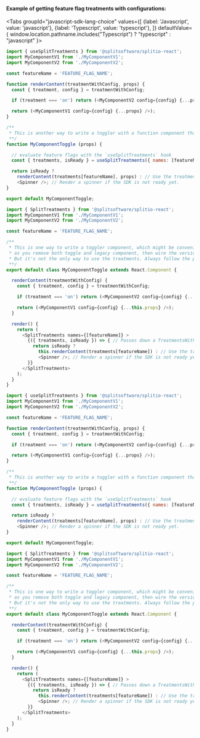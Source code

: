 
#### Example of getting feature flag treatments with configurations:

<Tabs
  groupId="javascript-sdk-lang-choice"
  values={[
    {label: 'Javascript', value: 'javascript'},
    {label: 'Typescript', value: 'typescript'},
  ]} defaultValue={ window.location.pathname.includes("Typescript") ? "typescript" : "javascript" }>
  <TabItem value="javascript">

```javascript title="With useSplitTreatments hook"
import { useSplitTreatments } from '@splitsoftware/splitio-react';
import MyComponentV1 from './MyComponentV1';
import MyComponentV2 from './MyComponentV2';

const featureName = 'FEATURE_FLAG_NAME';

function renderContent(treatmentWithConfig, props) {
  const { treatment, config } = treatmentWithConfig;

  if (treatment === 'on') return (<MyComponentV2 config={config} {...props} />);

  return (<MyComponentV1 config={config} {...props} />);
}

/**
 * This is another way to write a toggler with a function component that uses hooks.
 **/
function MyComponentToggle (props) {

  // evaluate feature flags with the `useSplitTreatments` hook
  const { treatments, isReady } = useSplitTreatments({ names: [featureName] });

  return isReady ?
    renderContent(treatments[featureName], props) : // Use the treatments and configs.
    <Spinner />; // Render a spinner if the SDK is not ready yet.
}

export default MyComponentToggle;
```

```javascript title="With SplitTreatments component (deprecated)"
import { SplitTreatments } from '@splitsoftware/splitio-react';
import MyComponentV1 from './MyComponentV1';
import MyComponentV2 from './MyComponentV2';

const featureName = 'FEATURE_FLAG_NAME';

/**
 * This is one way to write a toggler component, which might be convenient for code cleanup afterwards
 * as you remove both toggle and legacy component, then wire the version you'll keep.
 * But it's not the only way to use the treatments. Always follow the pattern that works best for you!
 **/
export default class MyComponentToggle extends React.Component {

  renderContent(treatmentWithConfig) {
    const { treatment, config } = treatmentWithConfig;

    if (treatment === 'on') return (<MyComponentV2 config={config} {...this.props} />);

    return (<MyComponentV1 config={config} {...this.props} />);
  }

  render() {
    return (
      <SplitTreatments names={[featureName]} >
        {({ treatments, isReady }) => { // Passes down a TreatmentsWithConfig object and SplitContext properties like the boolean `isReady` flag.
          return isReady ?
            this.renderContent(treatments[featureName]) : // Use the treatments and configs.
            <Spinner />; // Render a spinner if the SDK is not ready yet. You can do what you want with this boolean.
        }}
      </SplitTreatments>
    );
  }
}
```

  </TabItem>
  <TabItem value="typescript">

```javascript title="With useSplitTreatments hook"
import { useSplitTreatments } from '@splitsoftware/splitio-react';
import MyComponentV1 from './MyComponentV1';
import MyComponentV2 from './MyComponentV2';

const featureName = 'FEATURE_FLAG_NAME';

function renderContent(treatmentWithConfig, props) {
  const { treatment, config } = treatmentWithConfig;

  if (treatment === 'on') return (<MyComponentV2 config={config} {...props} />);

  return (<MyComponentV1 config={config} {...props} />);
}

/**
 * This is another way to write a toggler with a function component that uses hooks.
 **/
function MyComponentToggle (props) {

  // evaluate feature flags with the `useSplitTreatments` hook
  const { treatments, isReady } = useSplitTreatments({ names: [featureName] });

  return isReady ?
    renderContent(treatments[featureName], props) : // Use the treatments and configs.
    <Spinner />; // Render a spinner if the SDK is not ready yet.
}

export default MyComponentToggle;
```

```javascript title="With SplitTreatments component (deprecated)"
import { SplitTreatments } from '@splitsoftware/splitio-react';
import MyComponentV1 from './MyComponentV1';
import MyComponentV2 from './MyComponentV2';

const featureName = 'FEATURE_FLAG_NAME';

/**
 * This is one way to write a toggler component, which might be convenient for code cleanup afterwards
 * as you remove both toggle and legacy component, then wire the version you'll keep.
 * But it's not the only way to use the treatments. Always follow the pattern that works best for you!
 **/
export default class MyComponentToggle extends React.Component {

  renderContent(treatmentWithConfig) {
    const { treatment, config } = treatmentWithConfig;

    if (treatment === 'on') return (<MyComponentV2 config={config} {...this.props} />);

    return (<MyComponentV1 config={config} {...this.props} />);
  }

  render() {
    return (
      <SplitTreatments names={[featureName]} >
        {({ treatments, isReady }) => { // Passes down a TreatmentsWithConfig object and SplitContext properties like the boolean `isReady` flag.
          return isReady ?
            this.renderContent(treatments[featureName]) : // Use the treatments and configs.
            <Spinner />; // Render a spinner if the SDK is not ready yet. You can do what you want with this boolean.
        }}
      </SplitTreatments>
    );
  }
}
```

  </TabItem>
</Tabs>